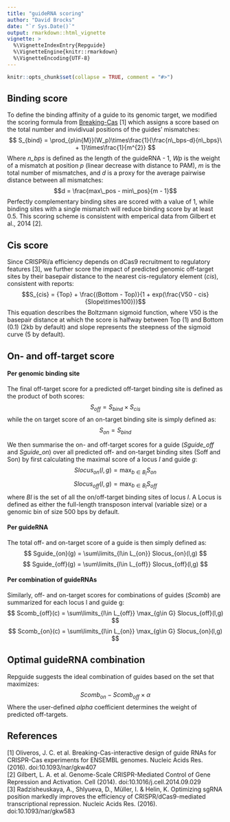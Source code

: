 ```yaml
---
title: "guideRNA scoring"
author: "David Brocks"
date: "`r Sys.Date()`"
output: rmarkdown::html_vignette
vignette: >
  %\VignetteIndexEntry{Repguide}
  %\VignetteEngine{knitr::rmarkdown}
  %\VignetteEncoding{UTF-8}
---
```


```r
knitr::opts_chunk$set(collapse = TRUE, comment = "#>")
```
## Binding score
To define the binding affinity of a guide to its genomic target, we modified the scoring formula from [Breaking-Cas](http://bioinfogp.cnb.csic.es/tools/breakingcas/) [1] which assigns a score based on the total number and invidivual positions of the guides' mismatches:
$$ S_{bind} = \prod_{p\in{M}}(W_p)\times\frac{1}{\frac{n\_bps-d}{n\_bps}\ + 1}\times\frac{1}{m^{2}} $$
Where _n_bps_ is defined as the length of the guideRNA - 1,  *Wp* is the weight of a mismatch at position *p* (linear decrease with distance to PAM), *m* is the total number of mismatches, and *d* is a proxy for the average pairwise distance between all mismatches:
$$d = \frac{max\_pos - min\_pos}{m - 1}$$
Perfectly complementary binding sites are scored with a value of 1, while binding sites with a single mismatch will reduce binding score by at least 0.5. This scoring scheme is consistent with emperical data from Gilbert et al., 2014 [2].

## Cis score
Since CRISPRi/a efficiency depends on dCas9 recruitment to regulatory features [3], we further score the impact of predicted genomic off-target sites by their basepair distance to the nearest cis-regulatory element (*cis*), consistent with reports:
$$S_{cis} = {Top} + \frac{(Bottom - Top)}{1 + exp(\frac{V50 - cis}{Slope\times100})}$$
This equation describes the Boltzmann sigmoid function, where V50 is the basepair distance at which the score is halfway between Top (1) and Bottom (0.1) (2kb by default) and slope represents the steepness of the sigmoid curve (5 by default). 

## On- and off-target score

#### Per genomic binding site
The final off-target score for a predicted off-target binding site is defined as the product of both scores:
$$ S_{off} = S_{bind}\times S_{cis} $$
while the on target score of an on-target binding site is simply defined as:
$$ S_{on} = S_{bind} $$

We then summarise the on- and off-target scores for a guide (*Sguide_off* and *Sguide_on*) over all predicted off- and on-target binding sites (Soff and Son) by first calculating the maximal score of a locus _l_ and guide _g_: 
$$ Slocus_{on}(l,g) = \max_{b\in B_{l}} S_{on} $$
$$ Slocus_{off}(l,g) = \max_{b\in B_{l}} S_{off} $$
where *Bl* is the set of all the on/off-target binding sites of locus *l*. A Locus is defined as either the full-length transposon interval (variable size) or a genomic bin of size 500 bps by default.

#### Per guideRNA
 The total off- and on-target score of a guide is then simply defined as:
$$ Sguide_{on}(g) = \sum\limits_{l\in L_{on}} Slocus_{on}(l,g) $$
$$ Sguide_{off}(g) = \sum\limits_{l\in L_{off}} Slocus_{off}(l,g) $$

#### Per combination of guideRNAs
Similarly, off- and on-target scores for combinations of guides (*Scomb*) are summarized for each locus l and guide g:
$$ Scomb_{off}(c) = \sum\limits_{l\in L_{off}} \max_{g\in G} Slocus_{off}(l,g)  $$
$$ Scomb_{on}(c) = \sum\limits_{l\in L_{on}} \max_{g\in G} Slocus_{on}(l,g)  $$

## Optimal guideRNA combination
Repguide suggests the ideal combination of guides based on the set that maximizes:
$$ Scomb_{on} - Scomb_{off}\times \alpha $$
Where the user-defined _alpha_ coefficient determines the weight of predicted off-targets. 

## References
[1] Oliveros, J. C. et al. Breaking-Cas-interactive design of guide RNAs for CRISPR-Cas experiments for ENSEMBL genomes. Nucleic Acids Res. (2016). doi:10.1093/nar/gkw407  
[2] Gilbert, L. A. et al. Genome-Scale CRISPR-Mediated Control of Gene Repression and Activation. Cell (2014). doi:10.1016/j.cell.2014.09.029  
[3] Radzisheuskaya, A., Shlyueva, D., Müller, I. & Helin, K. Optimizing sgRNA position markedly improves the efficiency of CRISPR/dCas9-mediated transcriptional repression. Nucleic Acids Res. (2016). doi:10.1093/nar/gkw583  